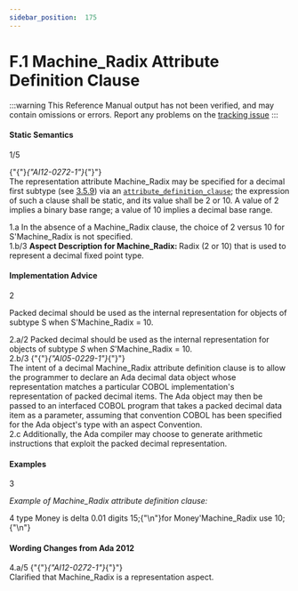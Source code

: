 ```yaml
---
sidebar_position:  175
---
```


# F.1 Machine_Radix Attribute Definition Clause

:::warning
This Reference Manual output has not been verified,
and may contain omissions or errors.
Report any problems on the [tracking issue](https://github.com/ada-lang-io/ada-lang-io/issues/20)
:::



#### Static Semantics

<AnnotatedOnly>
<MarginText>
1/5
</MarginText>
</AnnotatedOnly>
<p>{"{"}<em>{"AI12-0272-1"}</em>{"}"} <br />The representation attribute Machine_Radix may be specified for a decimal first subtype (see <a href="../AA-3/AA-3.5#Subclause_3.5.9">3.5.9</a>) via an <code><a href="../AA-13/AA-13.3#S0349">attribute_definition_clause</a></code>; the expression of such a clause shall be static, and its value shall be 2 or 10. A value of 2 implies a binary base range; a value of 10 implies a decimal base range. <br /></p>

<AnnotatedOnly>
<MarginText>
1.a
</MarginText>
</AnnotatedOnly>
<Admonition type="aarm" aarm="ramification" title="Ramification: ">
<strong></strong>In the absence of a Machine_Radix clause, the choice of 2 versus 10 for S'Machine_Radix is not specified. <br /></Admonition>

<AnnotatedOnly>
<MarginText>
1.b/3
</MarginText>
</AnnotatedOnly>
<Admonition type="aarm" aarm="note" title="Note: ">
<strong>Aspect Description for </strong><strong>Machine_Radix: </strong>Radix (2 or 10) that is used to represent a decimal fixed point type.<br /></Admonition>


#### Implementation Advice

<AnnotatedOnly>
<MarginText>
2
</MarginText>
</AnnotatedOnly>
<p>Packed decimal should be used as the internal representation for objects of subtype S when S'Machine_Radix = 10. <br /></p>

<AnnotatedOnly>
<MarginText>
2.a/2
</MarginText>
</AnnotatedOnly>
<Admonition type="aarm" aarm="implementation-advice" title="Implementation Advice">
<strong></strong>Packed decimal should be used as the internal representation for objects of subtype <em>S</em> when <em>S</em>'Machine_Radix = 10.<br /></Admonition>

<AnnotatedOnly>
<MarginText>
2.b/3
</MarginText>
</AnnotatedOnly>
<Admonition type="aarm" aarm="discussion" title="Discussion: ">
<strong></strong>{"{"}<em>{"AI05-0229-1"}</em>{"}"} <br />The intent of a decimal Machine_Radix attribute definition clause is to allow the programmer to declare an Ada decimal data object whose representation matches a particular COBOL implementation's representation of packed decimal items. The Ada object may then be passed to an interfaced COBOL program that takes a packed decimal data item as a parameter, assuming that convention COBOL has been specified for the Ada object's type with an aspect Convention.<br /></Admonition>

<AnnotatedOnly>
<MarginText>
2.c
</MarginText>
</AnnotatedOnly>
<Admonition type="aarm" aarm="note" title="Note: ">
Additionally, the Ada compiler may choose to generate arithmetic instructions that exploit the packed decimal representation.<br /></Admonition>


#### Examples

<AnnotatedOnly>
<MarginText>
3
</MarginText>
</AnnotatedOnly>
<p><em>Example of Machine_Radix attribute definition clause:</em> <br /></p>

<AnnotatedOnly>
<MarginText>
4
</MarginText>
</AnnotatedOnly>
<CodeBlock language="ada">
type Money is delta 0.01 digits 15;{"\n"}for Money'Machine_Radix use 10;{"\n"}

</CodeBlock>

#### Wording Changes from Ada 2012

<AnnotatedOnly>
<MarginText>
4.a/5
</MarginText>
</AnnotatedOnly>
<Admonition type="aarm" aarm="note" title="Note: ">
{"{"}<em>{"AI12-0272-1"}</em>{"}"} <br />Clarified that Machine_Radix is a representation aspect. <br /></Admonition>

